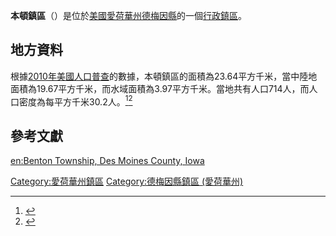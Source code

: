 {{noteTA
|G1=USState
|G2=地名
|G3=Unit
}}
{{Infobox settlement
|official_name            = 本頓鎮區
|native_name = Benton Township
|settlement_type          = [[行政鎮區|行政鎮區]]
|image_skyline            = Kingston Iowa.jpg
|imagesize                = 250px
|image_map                = 
|mapsize                  = 
|pushpin_map  =USA Iowa
|pushpin_label = 本頓鎮區
|pushpin_label_position   = top
|pushpin_map_caption      = 本頓鎮區在愛荷華州的位置
|subdivision_type         = [[世界政區索引|國家]]
|subdivision_type1        = [[美国州份|州份]]
|subdivision_type2        = [[愛荷華州行政区划|縣]]
|subdivision_name         = [[美国|美国]]
|subdivision_name1        = [[愛荷華州|愛荷華州]]
|subdivision_name2        = [[德梅因縣_(愛荷華州)|德梅因縣]]
|elevation_ft             = 525
|elevation_m              = 160
|timezone                 = [[北美中部時區|北美中部時區]]
|area_total_km2           = 23.64
|area_land_km2            = 19.67
|area_water_km2           = 3.97
|area_total_sq_mi         = 
|area_land_sq_mi          = 
|area_water_sq_mi         = 
|population_as_of         = [[2010年美國人口普查|2010]]
|population_footnotes     = 
|population_total         = 714
|population_density_km2   = auto
|population_density_sq_mi = auto
|utc_offset               = -6
|coordinates              = {{coord|40|44|00|N|91|08|00|W|type:city_region:US-AL_source:GNS-enwiki|display=inline,title}}
| coor_pinpoint           = 
| coordinates_footnotes   = 
|timezone_DST             = CDT
|utc_offset_DST           = -5
|postal_code_type         = [[美國郵區編號|郵區編號]]
|postal_code              = 
|area_code                = {{link-en|电话区号563|Area code 563|563}}
|blank_name = [[地名信息系统|GNIS ID]]
|blank_info = 467442
}}
'''本頓鎮區'''（{{lang-en|Benton Township}}）是位於[[美國|美國]][[愛荷華州|愛荷華州]][[德梅因縣_(愛荷華州)|德梅因縣]]的一個[[行政鎮區|行政鎮區]]。

== 地方資料 ==
根據[[2010年美國人口普查|2010年美國人口普查]]的數據，本頓鎮區的面積為23.64平方千米，當中陸地面積為19.67平方千米，而水域面積為3.97平方千米。當地共有人口714人，而人口密度為每平方千米30.2人。<ref name="GR8">{{cite web|url=http://factfinder2.census.gov|publisher=[[美国人口调查局|美国人口调查局]]|accessdate=2011-05-14|title=American FactFinder|archive-date=2013-09-11|archive-url=https://web.archive.org/web/20130911234518/http://factfinder2.census.gov/|dead-url=no}}</ref><ref>{{cite web|url=https://www.citypopulation.de/en/usa/iowa/admin/|title=USA: Iowa (Counties and Townships) - City Population}}</ref>

== 參考文獻 ==
{{reflist}}

{{德梅因縣 (愛荷華州)}}

{{DEFAULTSORT:Benton Township}}
[[Category:愛荷華州鎮區|Category:愛荷華州鎮區]]
[[Category:德梅因縣鎮區_(愛荷華州)|Category:德梅因縣鎮區 (愛荷華州)]]

{{Iowa-geo-stub}}
[[en:Benton_Township,_Des_Moines_County,_Iowa|en:Benton Township, Des Moines County, Iowa]]
